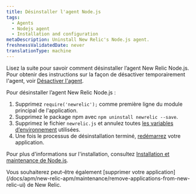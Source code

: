 ```yaml
---
title: Désinstaller l'agent Node.js
tags:
  - Agents
  - Nodejs agent
  - Installation and configuration
metaDescription: Uninstall New Relic's Node.js agent.
freshnessValidatedDate: never
translationType: machine
---
```


Lisez la suite pour savoir comment désinstaller l’agent New Relic Node.js. Pour obtenir des instructions sur la façon de désactiver temporairement l&apos;agent, voir [Désactiver l&apos;agent](/docs/agents/manage-apm-agents/installation/disable-apm-agent#node).

Pour désinstaller l’agent New Relic Node.js :

1. Supprimez `require('newrelic');` comme première ligne du module principal de l&apos;application.
2. Supprimez le package npm avec `npm uninstall newrelic --save`.
3. Supprimez le fichier `newrelic.js` et annulez toutes [les variables d’environnement](/docs/agents/nodejs-agent/installation-configuration/nodejs-agent-configuration#methods-and-precedence) utilisées.
4. Une fois le processus de désinstallation terminé, [redémarrez](#restart) votre application.

Pour plus d&apos;informations sur l&apos;installation, consultez [Installation et maintenance de Node.js](/docs/agents/nodejs-agent/installation-configuration/installing-maintaining-nodejs).

<Callout variant="tip">
  Vous souhaiterez peut-être également [supprimer votre application](/docs/apm/new-relic-apm/maintenance/remove-applications-from-new-relic-ui) de New Relic.
</Callout>